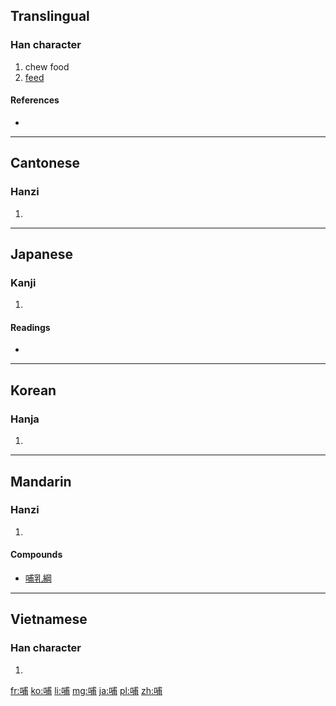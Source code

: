 ==Translingual==

===Han character===
{{Han char|rn=30|rad=口|as=07|sn=10|four=6302<sub>7</sub>|canj=口戈十月 (RIJB)}}

# chew food
# [[feed]]

====References====
* {{Han ref|kx=0191.110|dkj=03676|dj=0410.240|hdz=10626.070|uh=54FA|ud=21754|bh=ADF7|bd=44535}}

----

==Cantonese==

===Hanzi===
{{yue-hanzi|jyut=|y=bou6}}

# {{defn|lang=yue|sort=口07}}

----

==Japanese==

===Kanji===
{{ja-kanji|grade=|rs=口07}}

# {{defn|lang=ja|sort=口07}}

====Readings====
* {{ja-readings|on=[[ほ]] (ho)|kun=[[ふくむ]] (fukumu), [[はぐくむ]] (hagukumu)}}

----

==Korean==

===Hanja===
{{ko-hanja|hangeul=포|rv=po|mr=p'o}}

# {{defn|lang=ko|sort=口07}}

----

==Mandarin==

===Hanzi===
{{cmn-hanzi|pin=[[bǔ]] ([[bu3]])|wg=pu<sup>3</sup>}}

# {{defn|lang=cmn|sort=口07}}

====Compounds====
* [[哺乳綱]]

----

==Vietnamese==

===Han character===
{{vi-hantu|[[bộ]], [[phô]], [[bô]], [[bu]], [[bú]], [[bụ]], [[pho]], [[phò]]|rs=口07}}

# {{defn|lang=vi|sort=口07}}

[[fr:哺]]
[[ko:哺]]
[[li:哺]]
[[mg:哺]]
[[ja:哺]]
[[pl:哺]]
[[zh:哺]]